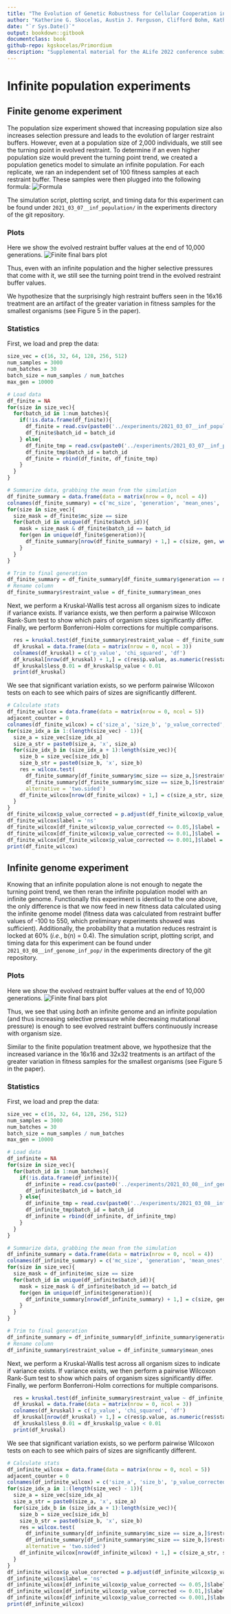 ```yaml
---
title: "The Evolution of Genetic Robustness for Cellular Cooperation in Early Multicellular Organisms"
author: "Katherine G. Skocelas, Austin J. Ferguson, Clifford Bohm, Katherine Perry, Rosemary Adaji, Charles Ofria"
date: "`r Sys.Date()`"
output: bookdown::gitbook
documentclass: book
github-repo: kgskocelas/Primordium
description: "Supplemental material for the ALife 2022 conference submission"
---
```


# Infinite population experiments

## Finite genome experiment

The population size experiment showed that increasing population size also increases selection pressure and leads to the evolution of larger restraint buffers. 
However, even at a population size of 2,000 individuals, we still see the turning point in evolved restraint. 
To determine if an even higher population size would prevent the turning point trend, we created a population genetics model to simulate an infinite population. 
For each replicate, we ran an independent set of 100 fitness samples at each restraint buffer. 
These samples were then plugged into the following formula:
![Formula]( ./inf_pop/formula.png "Formula")


The simulation script, plotting script, and timing data for this experiment can be found under `2021_03_07__inf_population/` in the experiments directory of the git repository.

### Plots 

Here we show the evolved restraint buffer values at the end of 10,000 generations. 
![Finite final bars plot]( ./inf_pop/evolved_boxplots.png "Finite genome final boxplots")

Thus, even with an infinite population and the higher selective pressures that come with it, we still see the turning point trend in the evolved restraint buffer values. 

We hypothesize that the surprisingly high restraint buffers seen in the 16x16 treatment are an artifact of the greater variation in fitness samples for the smallest organisms (see Figure 5 in the paper).

### Statistics
First, we load and prep the data:
```r
size_vec = c(16, 32, 64, 128, 256, 512)
num_samples = 3000
num_batches = 30 
batch_size = num_samples / num_batches
max_gen = 10000

# Load data
df_finite = NA
for(size in size_vec){
  for(batch_id in 1:num_batches){
    if(!is.data.frame(df_finite)){
      df_finite = read.csv(paste0('../experiments/2021_03_07__inf_population/simulation/data/size_', size, '__batch_', batch_id, '.csv'))
      df_finite$batch_id = batch_id
    } else{
      df_finite_tmp = read.csv(paste0('../experiments/2021_03_07__inf_population/simulation/data/size_', size, '__batch_', batch_id, '.csv'))
      df_finite_tmp$batch_id = batch_id
      df_finite = rbind(df_finite, df_finite_tmp)
    }
  }
}

# Summarize data, grabbing the mean from the simulation
df_finite_summary = data.frame(data = matrix(nrow = 0, ncol = 4))
colnames(df_finite_summary) = c('mc_size', 'generation', 'mean_ones', 'batch_id')
for(size in size_vec){
  size_mask = df_finite$mc_size == size
  for(batch_id in unique(df_finite$batch_id)){
    mask = size_mask & df_finite$batch_id == batch_id
    for(gen in unique(df_finite$generation)){
      df_finite_summary[nrow(df_finite_summary) + 1,] = c(size, gen, weighted.mean(0:100, df_finite[mask & df_finite$generation == gen,]$frac_of_pop), batch_id)
    }
  }
}

# Trim to final generation
df_finite_summary = df_finite_summary[df_finite_summary$generation == max_gen,]
# Rename column
df_finite_summary$restraint_value = df_finite_summary$mean_ones 
```
Next, we perform a Kruskal-Wallis test across all organism sizes to indicate if variance exists. 
If variance exists, we then perform a pairwise Wilcoxon Rank-Sum test to show which pairs of organism sizes significantly differ. 
Finally, we perform Bonferroni-Holm corrections for multiple comparisons. 

```r
  res = kruskal.test(df_finite_summary$restraint_value ~ df_finite_summary$mc_size, df_finite_summary)
  df_kruskal = data.frame(data = matrix(nrow = 0, ncol = 3))
  colnames(df_kruskal) = c('p_value', 'chi_squared', 'df')
  df_kruskal[nrow(df_kruskal) + 1,] = c(res$p.value, as.numeric(res$statistic)[1], as.numeric(res$parameter)[1])
  df_kruskal$less_0.01 = df_kruskal$p_value < 0.01
  print(df_kruskal)
```


We see that significant variation exists, so we perform pairwise Wilcoxon tests on each to see which pairs of sizes are significantly different. 

```r
# Calculate stats
df_finite_wilcox = data.frame(data = matrix(nrow = 0, ncol = 5))
adjacent_counter = 0
colnames(df_finite_wilcox) = c('size_a', 'size_b', 'p_value_corrected', 'p_value_raw', 'W')
for(size_idx_a in 1:(length(size_vec) - 1)){
  size_a = size_vec[size_idx_a]
  size_a_str = paste0(size_a, 'x', size_a)
  for(size_idx_b in (size_idx_a + 1):length(size_vec)){
    size_b = size_vec[size_idx_b]
    size_b_str = paste0(size_b, 'x', size_b)
    res = wilcox.test(
      df_finite_summary[df_finite_summary$mc_size == size_a,]$restraint_value, 
      df_finite_summary[df_finite_summary$mc_size == size_b,]$restraint_value, 
      alternative = 'two.sided') 
    df_finite_wilcox[nrow(df_finite_wilcox) + 1,] = c(size_a_str, size_b_str, 0, res$p.value, as.numeric(res$statistic)[1])
  }
}
df_finite_wilcox$p_value_corrected = p.adjust(df_finite_wilcox$p_value_raw, method = 'holm')
df_finite_wilcox$label = 'ns'
df_finite_wilcox[df_finite_wilcox$p_value_corrected <= 0.05,]$label = '*'
df_finite_wilcox[df_finite_wilcox$p_value_corrected <= 0.01,]$label = '**'
df_finite_wilcox[df_finite_wilcox$p_value_corrected <= 0.001,]$label = '***'
print(df_finite_wilcox)
```


## Infinite genome experiment

Knowing that an infinite population alone is not enough to negate the turning point trend, we then reran the infinite population model with an infinite genome. 
Functionally this experiment is identical to the one above, the only difference is that we now feed in new fitness data calculated using the infinite genome model (fitness data was calculated from restraint buffer values of -100 to 550, which preliminary experiments showed was sufficient).
Additionally, the probability that a mutation reduces restraint is locked at 60% (_i.e._, b(n) = 0.4). 
The simulation script, plotting script, and timing data for this experiment can be found under `2021_03_08__inf_genome_inf_pop/` in the experiments directory of the git repository.

### Plots 

Here we show the evolved restraint buffer values at the end of 10,000 generations. 
![Finite final bars plot]( ./inf_pop/inf_evolved_boxplots.png "Infinite genome final boxplots")

Thus, we see that using *both* an infinite genome and an infinite population (and thus increasing selective pressure while decreasing mutational pressure) is enough to see evolved restraint buffers continuously increase with organism size. 

Similar to the finite population treatment above, we hypothesize that the increased variance in the 16x16 and 32x32 treatments is an artifact of the greater variation in fitness samples for the smallest organisms (see Figure 5 in the paper).


### Statistics
First, we load and prep the data:
```r
size_vec = c(16, 32, 64, 128, 256, 512)
num_samples = 3000
num_batches = 30 
batch_size = num_samples / num_batches
max_gen = 10000

# Load data
df_infinite = NA
for(size in size_vec){
  for(batch_id in 1:num_batches){
    if(!is.data.frame(df_infinite)){
      df_infinite = read.csv(paste0('../experiments/2021_03_08__inf_genome_inf_pop/simulation/data/size_', size, '__batch_', batch_id, '.csv'))
      df_infinite$batch_id = batch_id
    } else{
      df_infinite_tmp = read.csv(paste0('../experiments/2021_03_08__inf_genome_inf_pop/simulation/data/size_', size, '__batch_', batch_id, '.csv'))
      df_infinite_tmp$batch_id = batch_id
      df_infinite = rbind(df_infinite, df_infinite_tmp)
    }
  }
}

# Summarize data, grabbing the mean from the simulation
df_infinite_summary = data.frame(data = matrix(nrow = 0, ncol = 4))
colnames(df_infinite_summary) = c('mc_size', 'generation', 'mean_ones', 'batch_id')
for(size in size_vec){
  size_mask = df_infinite$mc_size == size
  for(batch_id in unique(df_infinite$batch_id)){
    mask = size_mask & df_infinite$batch_id == batch_id
    for(gen in unique(df_infinite$generation)){
      df_infinite_summary[nrow(df_infinite_summary) + 1,] = c(size, gen, weighted.mean(-100:550, df_infinite[mask & df_infinite$generation == gen,]$frac_of_pop), batch_id)
    }
  }
}

# Trim to final generation
df_infinite_summary = df_infinite_summary[df_infinite_summary$generation == max_gen,]
# Rename column
df_infinite_summary$restraint_value = df_infinite_summary$mean_ones 
```
Next, we perform a Kruskal-Wallis test across all organism sizes to indicate if variance exists. 
If variance exists, we then perform a pairwise Wilcoxon Rank-Sum test to show which pairs of organism sizes significantly differ. 
Finally, we perform Bonferroni-Holm corrections for multiple comparisons. 

```r
  res = kruskal.test(df_infinite_summary$restraint_value ~ df_infinite_summary$mc_size, df_infinite_summary)
  df_kruskal = data.frame(data = matrix(nrow = 0, ncol = 3))
  colnames(df_kruskal) = c('p_value', 'chi_squared', 'df')
  df_kruskal[nrow(df_kruskal) + 1,] = c(res$p.value, as.numeric(res$statistic)[1], as.numeric(res$parameter)[1])
  df_kruskal$less_0.01 = df_kruskal$p_value < 0.01
  print(df_kruskal)
```


We see that significant variation exists, so we perform pairwise Wilcoxon tests on each to see which pairs of sizes are significantly different. 

```r
# Calculate stats
df_infinite_wilcox = data.frame(data = matrix(nrow = 0, ncol = 5))
adjacent_counter = 0
colnames(df_infinite_wilcox) = c('size_a', 'size_b', 'p_value_corrected', 'p_value_raw', 'W')
for(size_idx_a in 1:(length(size_vec) - 1)){
  size_a = size_vec[size_idx_a]
  size_a_str = paste0(size_a, 'x', size_a)
  for(size_idx_b in (size_idx_a + 1):length(size_vec)){
    size_b = size_vec[size_idx_b]
    size_b_str = paste0(size_b, 'x', size_b)
    res = wilcox.test(
      df_infinite_summary[df_infinite_summary$mc_size == size_a,]$restraint_value, 
      df_infinite_summary[df_infinite_summary$mc_size == size_b,]$restraint_value, 
      alternative = 'two.sided') 
    df_infinite_wilcox[nrow(df_infinite_wilcox) + 1,] = c(size_a_str, size_b_str, 0, res$p.value, as.numeric(res$statistic)[1])
  }
}
df_infinite_wilcox$p_value_corrected = p.adjust(df_infinite_wilcox$p_value_raw, method = 'holm')
df_infinite_wilcox$label = 'ns'
df_infinite_wilcox[df_infinite_wilcox$p_value_corrected <= 0.05,]$label = '*'
df_infinite_wilcox[df_infinite_wilcox$p_value_corrected <= 0.01,]$label = '**'
df_infinite_wilcox[df_infinite_wilcox$p_value_corrected <= 0.001,]$label = '***'
print(df_infinite_wilcox)
```